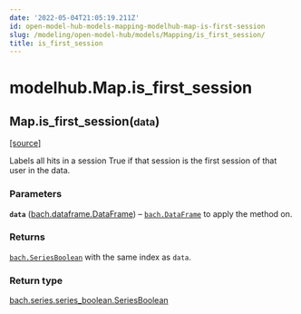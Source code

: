 ```yaml
---
date: '2022-05-04T21:05:19.211Z'
id: open-model-hub-models-mapping-modelhub-map-is-first-session
slug: /modeling/open-model-hub/models/Mapping/is_first_session/
title: is_first_session
---
```


# modelhub.Map.is_first_session

<div className="method">

<h2 className="signature-method"><span className="additional-name">Map.</span><span className="name">is_first_session(</span><small className="parameter-list"><span className="parameter" id="data">data</span></small>)</h2>


&#8203;<span className="view-source">[[source]](https://github.com/objectiv/objectiv-analytics/blob/main/modelhub/modelhub/map.py)</span>

<div className="content">

Labels all hits in a session True if that session is the first session of that user in the data.


### Parameters

**`data`** ([bach.dataframe.DataFrame](/modeling/bach/api-reference/DataFrame/index.mdx)) – [`bach.DataFrame`](/modeling/bach/api-reference/DataFrame/index.mdx) to apply the method on.



### Returns

[`bach.SeriesBoolean`](/modeling/bach/api-reference/Series/Boolean/index.mdx) with the same index as `data`.



### Return type

[bach.series.series_boolean.SeriesBoolean](/modeling/bach/api-reference/Series/Boolean/index.mdx)



</div>


</div>
